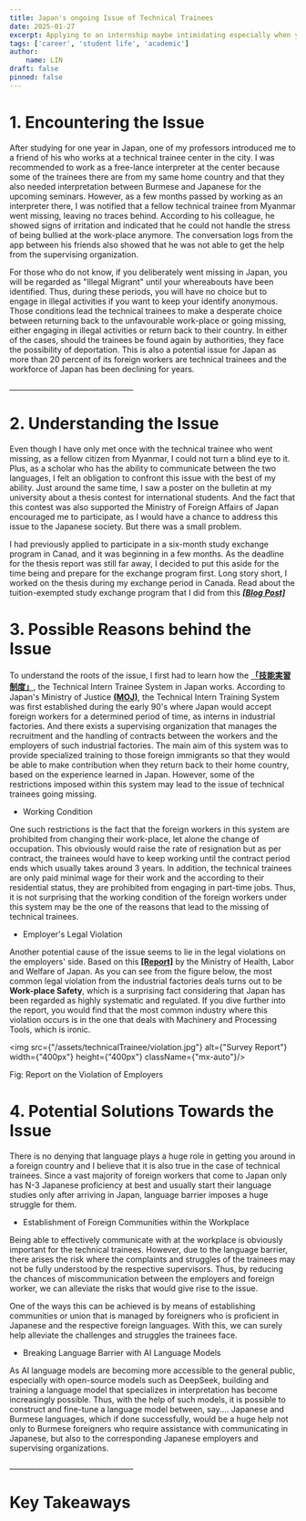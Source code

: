 ```yaml
---
title: Japan's ongoing Issue of Technical Trainees
date: 2025-01-27
excerpt: Applying to an internship maybe intimidating especially when you are still on your first year. However, despite feeling unqualified, I decided to gain experience by actually doing the internship. The topics covered during the internship was manageable, but it did not go well on my final presentation.
tags: ['career', 'student life', 'academic']
author:
    name: LIN
draft: false
pinned: false
---
```


# 1. Encountering the Issue

After studying for one year in Japan, one of my professors introduced me to a friend of his who works at a technical trainee center in the city.
I was recommended to work as a free-lance interpreter at the center because some of the trainees there are from my same home country and that they also needed interpretation between Burmese and Japanese for the upcoming seminars.
However, as a few months passed by working as an interpreter there, I was notified that a fellow technical trainee from Myanmar went missing, leaving no traces behind.
According to his colleague, he showed signs of irritation and indicated that he could not handle the stress of being bullied at the work-place anymore.
The conversation logs from the app between his friends also showed that he was not able to get the help from the supervising organization.

For those who do not know, if you deliberately went missing in Japan, you will be regarded as "Illegal Migrant" until your whereabouts have been identified.
Thus, during these periods, you will have no choice but to engage in illegal activities if you want to keep your identify anonymous.
Those conditions lead the technical trainees to make a desperate choice between returning back to the unfavourable work-place or going missing, either engaging in illegal activities or return back to their country.
In either of the cases, should the trainees be found again by authorities, they face the possibility of deportation.
This is also a potential issue for Japan as more than 20 percent of its foreign workers are technical trainees and the workforce of Japan has been declining for years.

<p className={"text-center"}>__________________________________</p>

# 2. Understanding the Issue

Even though I have only met once with the technical trainee who went missing, as a fellow citizen from Myanmar, I could not turn a blind eye to it.
Plus, as a scholar who has the ability to communicate between the two languages, I felt an obligation to confront this issue with the best of my ability.
Just around the same time, I saw a poster on the bulletin at my university about a thesis contest for international students.
And the fact that this contest was also supported the Ministry of Foreign Affairs of Japan encouraged me to participate, as I would have a chance to address this issue to the Japanese society.
But there was a small problem.

I had previously applied to participate in a six-month study exchange program in Canad, and it was beginning in a few months.
As the deadline for the thesis report was still far away, I decided to put this aside for the time being and prepare for the exchange program first.
Long story short, I worked on the thesis during my exchange period in Canada.
Read about the tuition-exempted study exchange program that I did from this <a href="/blog/exchange-program-in-canada">***[Blog Post]***</a>

# 3. Possible Reasons behind the Issue

To understand the roots of the issue, I first had to learn how the [**「技能実習制度」**](https://www.jitco.or.jp/en/regulation/index.html), the Technical Intern Trainee System in Japan works.
According to Japan's Ministry of Justice [**(MOJ)**](https://www.moj.go.jp/isa/content/930005177.pdf), the Technical Intern Training System was first established during the early 90's where Japan would accept foreign workers for a determined period of time, as interns in industrial factories.
And there exists a supervising organization that manages the recruitment and the handling of contracts between the workers and the employers of such industrial factories.
The main aim of this system was to provide specialized training to those foreign immigrants so that they would be able to make contribution when they return back to their home country, based on the experience learned in Japan.
However, some of the restrictions imposed within this system may lead to the issue of technical trainees going missing.

- Working Condition

One such restrictions is the fact that the foreign workers in this system are prohibited from changing their work-place, let alone the change of occupation.
This obviously would raise the rate of resignation but as per contract, the trainees would have to keep working until the contract period ends which usually takes around 3 years.
In addition, the technical trainees are only paid minimal wage for their work and the according to their residential status, they are prohibited from engaging in part-time jobs.
Thus, it is not surprising that the working condition of the foreign workers under this system may be the one of the reasons that lead to the missing of technical trainees.

- Employer's Legal Violation

Another potential cause of the issue seems to lie in the legal violations on the employers' side.
Based on this [**[Report]**](https://www.meti.go.jp/policy/mono_info_service/mono/fiber/ginoujisshukyougikai/230725/3-1.pdf) by the Ministry of Health, Labor and Welfare of Japan.
As you can see from the figure below, the most common legal violation from the industrial factories deals turns out to be **Work-place Safety**, which is a surprising fact considering that Japan has been regarded as highly systematic and regulated.
If you dive further into the report, you would find that the most common industry where this violation occurs is in the one that deals with Machinery and Processing Tools, which is ironic.

<img src={"/assets/technicalTrainee/violation.jpg"} alt={"Survey Report"} width={"400px"} height={"400px"} className={"mx-auto"}/>
<p className={"text-center"}>Fig: Report on the Violation of Employers</p>

# 4. Potential Solutions Towards the Issue

There is no denying that language plays a huge role in getting you around in a foreign country and I believe that it is also true in the case of technical trainees.
Since a vast majority of foreign workers that come to Japan only has N-3 Japanese proficiency at best and usually start their language studies only after arriving in Japan, language barrier imposes a huge struggle for them.

- Establishment of Foreign Communities within the Workplace

Being able to effectively communicate with at the workplace is obviously important for the technical trainees.
However, due to the language barrier, there arises the risk where the complaints and struggles of the trainees may not be fully understood by the respective supervisors.
Thus, by reducing the chances of miscommunication between the employers and foreign worker, we can alleviate the risks that would give rise to the issue.

One of the ways this can be achieved is by means of establishing communities or union that is managed by foreigners who is proficient in Japanese and the respective foreign languages.
With this, we can surely help alleviate the challenges and struggles the trainees face.

- Breaking Language Barrier with AI Language Models

As AI language models are becoming more accessible to the general public, especially with open-source models such as DeepSeek, building and training a language model that specializes in interpretation has become increasingly possible.
Thus, with the help of such models, it is possible to construct and fine-tune a language model between, say.... Japanese and Burmese languages, which if done successfully, would be a huge help not only to Burmese foreigners who require assistance with communicating in Japanese, but also to the corresponding Japanese employers and supervising organizations.

<p className={"text-center"}>__________________________________</p>

# Key Takeaways

